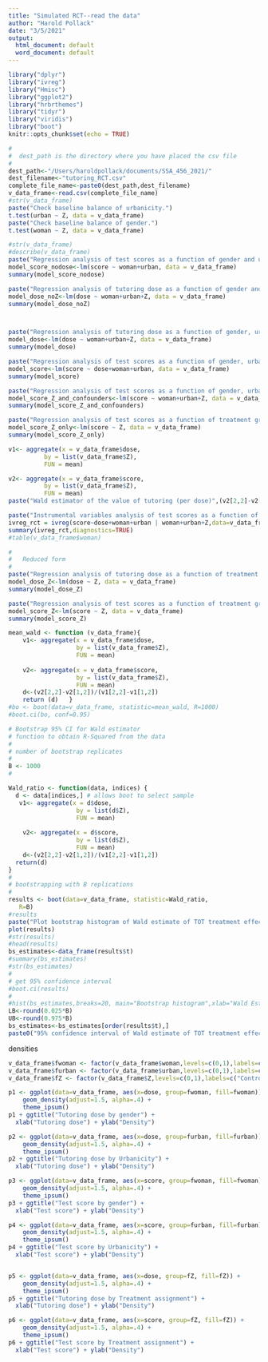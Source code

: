 ```yaml
---
title: "Simulated RCT--read the data"
author: "Harold Pollack"
date: "3/5/2021"
output:
  html_document: default
  word_document: default
---
```



```r
library("dplyr")
library("ivreg")
library("Hmisc")
library("ggplot2")
library("hrbrthemes")
library("tidyr")
library("viridis")
library("boot")
knitr::opts_chunk$set(echo = TRUE)
```



```r
#
#  dest_path is the directory where you have placed the csv file
#
dest_path<-"/Users/haroldpollack/documents/SSA_456_2021/"
dest_filename<-"tutoring_RCT.csv"
complete_file_name<-paste0(dest_path,dest_filename)
v_data_frame<-read.csv(complete_file_name)
#str(v_data_frame)
paste("Check baseline balance of urbanicity.")
t.test(urban ~ Z, data = v_data_frame)
paste("Check baseline balance of gender.")
t.test(woman ~ Z, data = v_data_frame)

#str(v_data_frame)
#describe(v_data_frame)
paste("Regression analysis of test scores as a function of gender and urbanicity alone.")
model_score_nodose<-lm(score ~ woman+urban, data = v_data_frame)
summary(model_score_nodose)

paste("Regression analysis of tutoring dose as a function of gender and urbanicity alone.")
model_dose_noZ<-lm(dose ~ woman+urban+Z, data = v_data_frame)
summary(model_dose_noZ)



paste("Regression analysis of tutoring dose as a function of gender, urbanicity, and treatment group Z.")
model_dose<-lm(dose ~ woman+urban+Z, data = v_data_frame)
summary(model_dose)

paste("Regression analysis of test scores as a function of gender, urbanicity, and tutoring dose.")
model_score<-lm(score ~ dose+woman+urban, data = v_data_frame)
summary(model_score)

paste("Regression analysis of test scores as a function of gender, urbanicity, and treatment group Z.")
model_score_Z_and_confounders<-lm(score ~ woman+urban+Z, data = v_data_frame)
summary(model_score_Z_and_confounders)

paste("Regression analysis of test scores as a function of treatment group Z alone.")
model_score_Z_only<-lm(score ~ Z, data = v_data_frame)
summary(model_score_Z_only)

v1<- aggregate(x = v_data_frame$dose,    
          by = list(v_data_frame$Z),        
          FUN = mean)    

v2<- aggregate(x = v_data_frame$score,     
          by = list(v_data_frame$Z),  
          FUN = mean)                 
paste("Wald estimator of the value of tutoring (per dose)",(v2[2,2]-v2[1,2])/(v1[2,2]-v1[1,2]))

paste("Instrumental variables analysis of test scores as a function of gender, urbanicity, and tutoring dose.")
ivreg_rct = ivreg(score~dose+woman+urban | woman+urban+Z,data=v_data_frame)
summary(ivreg_rct,diagnostics=TRUE)
#table(v_data_frame$woman)

#
#   Reduced form
#
paste("Regression analysis of tutoring dose as a function of treatment group Z.")
model_dose_Z<-lm(dose ~ Z, data = v_data_frame)
summary(model_dose_Z)

paste("Regression analysis of test scores as a function of treatment group Z.")
model_score_Z<-lm(score ~ Z, data = v_data_frame)
summary(model_score_Z)

mean_wald <- function (v_data_frame){
    v1<- aggregate(x = v_data_frame$dose,    
                   by = list(v_data_frame$Z),        
                   FUN = mean)    
    
    v2<- aggregate(x = v_data_frame$score,     
                   by = list(v_data_frame$Z),  
                   FUN = mean)   
    d<-(v2[2,2]-v2[1,2])/(v1[2,2]-v1[1,2])
    return (d)   }
#bo <- boot(data=v_data_frame, statistic=mean_wald, R=1000)
#boot.ci(bo, conf=0.95)

# Bootstrap 95% CI for Wald estimator
# function to obtain R-Squared from the data
#
# number of bootstrap replicates
#
B <- 1000
#

Wald_ratio <- function(data, indices) {
  d <- data[indices,] # allows boot to select sample
   v1<- aggregate(x = d$dose,    
                   by = list(d$Z),        
                   FUN = mean)    
    
    v2<- aggregate(x = d$score,     
                   by = list(d$Z),  
                   FUN = mean)   
    d<-(v2[2,2]-v2[1,2])/(v1[2,2]-v1[1,2])
  return(d)
}
#
# bootstrapping with B replications
#
results <- boot(data=v_data_frame, statistic=Wald_ratio,
   R=B)
#results
paste("Plot bootstrap histogram of Wald estimate of TOT treatment effect and qplot to test normality.") 
plot(results)
#str(results)
#head(results)
bs_estimates<-data_frame(results$t)
#summary(bs_estimates)
#str(bs_estimates)
#
# get 95% confidence interval
#boot.ci(results)
#
#hist(bs_estimates,breaks=20, main="Bootstrap histogram",xlab="Wald Estimator")
LB<-round(0.025*B)
UB<-round(0.975*B)
bs_estimates<-bs_estimates[order(results$t),]
paste0("95% confidence interval of Wald estimate of TOT treatment effect: (", bs_estimates[LB,]," , ",bs_estimates[UB,],")") 


```

densities

```r
v_data_frame$fwoman <- factor(v_data_frame$woman,levels=c(0,1),labels=c("other","women"))
v_data_frame$furban <- factor(v_data_frame$urban,levels=c(0,1),labels=c("other","urban"))
v_data_frame$fZ <- factor(v_data_frame$Z,levels=c(0,1),labels=c("Control","Treatment"))

p1 <- ggplot(data=v_data_frame, aes(x=dose, group=fwoman, fill=fwoman)) +
    geom_density(adjust=1.5, alpha=.4) +
    theme_ipsum()
p1 + ggtitle("Tutoring dose by gender") +
  xlab("Tutoring dose") + ylab("Density")

p2 <- ggplot(data=v_data_frame, aes(x=dose, group=furban, fill=furban)) +
    geom_density(adjust=1.5, alpha=.4) +
    theme_ipsum()
p2 + ggtitle("Tutoring dose by Urbanicity") +
  xlab("Tutoring dose") + ylab("Density")

p3 <- ggplot(data=v_data_frame, aes(x=score, group=fwoman, fill=fwoman)) +
    geom_density(adjust=1.5, alpha=.4) +
    theme_ipsum()
p3 + ggtitle("Test score by gender") +
  xlab("Test score") + ylab("Density")

p4 <- ggplot(data=v_data_frame, aes(x=score, group=furban, fill=furban)) +
    geom_density(adjust=1.5, alpha=.4) +
    theme_ipsum()
p4 + ggtitle("Test score by Urbanicity") +
  xlab("Test score") + ylab("Density")


p5 <- ggplot(data=v_data_frame, aes(x=dose, group=fZ, fill=fZ)) +
    geom_density(adjust=1.5, alpha=.4) +
    theme_ipsum()
p5 + ggtitle("Tutoring dose by Treatment assignment") +
  xlab("Tutoring dose") + ylab("Density")

p6 <- ggplot(data=v_data_frame, aes(x=score, group=fZ, fill=fZ)) +
    geom_density(adjust=1.5, alpha=.4) +
    theme_ipsum()
p6 + ggtitle("Test score by Treatment assignment") +
  xlab("Test score") + ylab("Density")




```